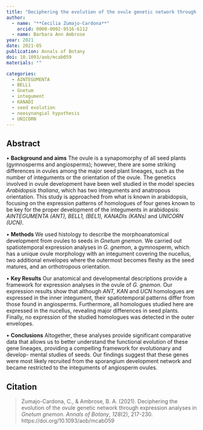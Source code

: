 ```yaml
---
title: "Deciphering the evolution of the ovule genetic network through expression analyses in <i>Gnetum gnemon</i>"
author:
  - name: "**Cecilia Zumajo-Cardona**"
    orcid: 0000-0002-9516-6112
  - name: Barbara Ann Ambrose
year: 2021
date: 2021-05
publication: Annals of Botany 
doi: 10.1093/aob/mcab059
materials: ""

categories:
  - AINTEGUMENTA
  - BELL1
  - Gnetum
  - integument
  - KANADI
  - seed evolution
  - neosynangial hypothesis
  - UNICORN
---
```


## Abstract

• **Background and aims** The ovule is a synapomorphy of all seed plants (gymnosperms and angiosperms); however, there are some striking differences in ovules among the major seed plant lineages, such as the number of integuments or the orientation of the ovule. The genetics involved in ovule development have been well studied in the model species *Arabidopsis thaliana*, which has two integuments and anatropous orientation. This study is approached from what is known in arabidopsis, focusing on the expression patterns of homologues of four genes known to be key for the proper development of the integuments in arabidopsis: *AINTEGUMENTA (ANT), BELL1, (BEL1), KANADIs (KANs)* and *UNICORN (UCN)*.

• **Methods** We used histology to describe the morphoanatomical development from ovules to seeds in *Gnetum gnemon*. We carried out spatiotemporal expression analyses in *G. gnemon*, a gymnosperm, which has a unique ovule morphology with an integument covering the nucellus, two additional envelopes where the outermost becomes fleshy as the seed matures, and an orthotropous orientation.

• **Key Results** Our anatomical and developmental descriptions provide a framework for expression analyses in the ovule of *G. gnemon*. Our expression results show that although *ANT, KAN* and *UCN* homologues are expressed in the inner integument, their spatiotemporal patterns differ from those found in angiosperms. Furthermore, all homologues studied here are expressed in the nucellus, revealing major differences in seed plants. Finally, no expression of the studied homologues was detected in the outer envelopes.

• **Conclusions** Altogether, these analyses provide significant comparative data that allows us to better understand the functional evolution of these gene lineages, providing a compelling framework for evolutionary and develop- mental studies of seeds. Our findings suggest that these genes were most likely recruited from the sporangium development network and became restricted to the integuments of angiosperm ovules.


## Citation

>Zumajo-Cardona, C., &amp; Ambrose, B. A. (2021). Deciphering the evolution of the ovule genetic network through expression analyses in <i>Gnetum gnemon</i>. <i>Annals of Botany</i>, <i>128</i>(2), 217-230. https://doi.org/10.1093/aob/mcab059
